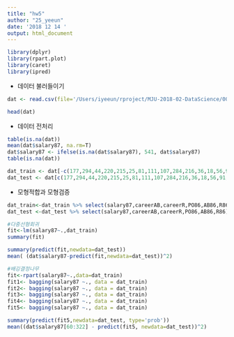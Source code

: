 ```yaml
---
title: "hw5"
author: "25_yeeun"
date: '2018 12 14 '
output: html_document
---
```


```r
library(dplyr)
library(rpart.plot)
library(caret)
library(ipred)
```



* 데이터 불러들이기

```r
dat <- read.csv(file='/Users/iyeeun/rproject/MJU-2018-02-DataScience/00_Instructor/W11_MultipleRegression/BaseballHitters.csv', header=T, row.names=1)

head(dat)
```


* 데이터 전처리

```r
table(is.na(dat))
mean(dat$salary87, na.rm=T)
dat$salary87 <- ifelse(is.na(dat$salary87), 541, dat$salary87)
table(is.na(dat))

dat_train <- dat[-c(177,294,44,220,215,25,81,111,107,284,216,36,18,56,91,320,113,194,321,151,7 ,19,242,123,221,230,45,277,54,228,156,298,92,121,181,243,191,68,118,55,264,153 ,125,102,75,32,303,317,106,252,149,70,316,293,40,310,90,100,258,15),]
dat_test <- dat[c(177,294,44,220,215,25,81,111,107,284,216,36,18,56,91,320,113,194,321,151,7 ,19,242,123,221,230,45,277,54,228,156,298,92,121,181,243,191,68,118,55,264,153 ,125,102,75,32,303,317,106,252,149,70,316,293,40,310,90,100,258,15),]
```


* 모형적합과 모형검증

```r
dat_train<-dat_train %>% select(salary87,careerAB,careerR,PO86,AB86,R86)
dat_test <-dat_test %>% select(salary87,careerAB,careerR,PO86,AB86,R86)

#다중선형회귀
fit<-lm(salary87~.,dat_train)
summary(fit)

summary(predict(fit,newdata=dat_test))
mean( (dat$salary87-predict(fit,newdata=dat_test))^2)

#배깅결정나무
fit<-rpart(salary87~.,data=dat_train)
fit1<- bagging(salary87 ~., data = dat_train)
fit2<- bagging(salary87 ~., data = dat_train)
fit3<- bagging(salary87 ~., data = dat_train)
fit4<- bagging(salary87 ~., data = dat_train)
fit5<- bagging(salary87 ~., data = dat_train)

summary(predict(fit5,newdata=dat_test, type='prob'))
mean((dat$salary87[60:322] - predict(fit5, newdata=dat_test))^2)

```
